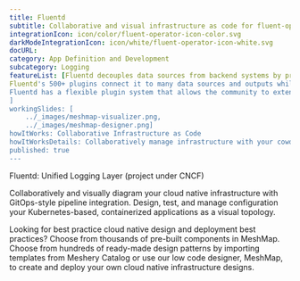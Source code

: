 ---title: Fluentd  subtitle: Collaborative and visual infrastructure as code for fluent-operatorintegrationIcon: icon/color/fluent-operator-icon-color.svgdarkModeIntegrationIcon: icon/white/fluent-operator-icon-white.svgdocURL: category: App Definition and Developmentsubcategory: LoggingfeatureList: [Fluentd decouples data sources from backend systems by providing a unified logging layer in between.,Fluentd's 500+ plugins connect it to many data sources and outputs while keeping its core simple.,Fluentd has a flexible plugin system that allows the community to extend its functionality. ]workingSlides: [    ../_images/meshmap-visualizer.png,    ../_images/meshmap-designer.png]howItWorks: Collaborative Infrastructure as CodehowItWorksDetails: Collaboratively manage infrastructure with your coworkers synchronously sharing the same designs.published: true---<p>    Fluentd: Unified Logging Layer (project under CNCF)</p><p>    Collaboratively and visually diagram your cloud native infrastructure with GitOps-style pipeline integration. Design, test, and manage configuration your Kubernetes-based, containerized applications as a visual topology.</p><p>    Looking for best practice cloud native design and deployment best practices? Choose from thousands of pre-built components in MeshMap. Choose from hundreds of ready-made design patterns by importing templates from Meshery Catalog or use our low code designer, MeshMap, to create and deploy your own cloud native infrastructure designs.</p>